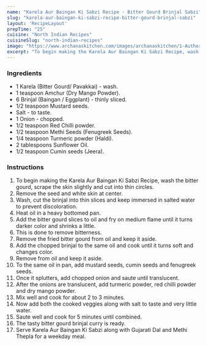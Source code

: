 ---
name: "Karela Aur Baingan Ki Sabzi Recipe - Bitter Gourd Brinjal Sabzi"
slug: "karela-aur-baingan-ki-sabzi-recipe-bitter-gourd-brinjal-sabzi"
layout: 'RecipeLayout'
prepTime: "25"
cuisine: "North Indian Recipes"
cuisineSlug: "north-indian-recipes"
image: "https://www.archanaskitchen.com/images/archanaskitchen/1-Author/swathynandhini/KARELA_AUR_BAINGAN_KI_SABZI__BITTER_GOURD_BRINJAL_CURRY_1600.jpg"
excerpt: "To begin making the Karela Aur Baingan Ki Sabzi Recipe, wash the bitter gourd, scrape the skin slightly and cut into thin circles"
---

### Ingredients

- 1 Karela (Bitter Gourd/ Pavakkai) - wash.
- 1 teaspoon Amchur (Dry Mango Powder).
- 6 Brinjal (Baingan / Eggplant) - thinly sliced.
- 1/2 teaspoon Mustard seeds.
- Salt - to taste.
- 1 Onion - chopped.
- 1/2 teaspoon Red Chilli powder.
- 1/2 teaspoon Methi Seeds (Fenugreek Seeds).
- 1/4 teaspoon Turmeric powder (Haldi).
- 2 tablespoons Sunflower Oil.
- 1/2 teaspoon Cumin seeds (Jeera).

### Instructions

1. To begin making the Karela Aur Baingan Ki Sabzi Recipe, wash the bitter gourd, scrape the skin slightly and cut into thin circles.
1. Remove the seed and white skin at center.
1. Wash, cut the brinjal into thin slices and keep immersed in salted water to prevent discoloration.
1. Heat oil in a heavy bottomed pan.
1. Add the bitter gourd slices to oil and fry on medium flame until it turns darker color and shrinks a little.
1. This is done to remove bitterness.
1. Remove the fried bitter gourd from oil and keep it aside.
1. Add the chopped brinjal to the same oil and cook until it turns soft and changes color.
1. Remove from oil and keep it aside.
1. To the same oil in pan, add mustard seeds, cumin seeds and fenugreek seeds.
1. Once it splutters, add chopped onion and saute until translucent.
1. After the onions are translucent, add turmeric powder, red chilli powder and dry mango powder.
1. Mix well and cook for about 2 to 3 minutes.
1. Now add both the cooked veggies along with salt to taste and very little water.
1. Saute well and cook for 5 minutes until combined.
1. The tasty bitter gourd brinjal curry is ready.
1. Serve Karela Aur Baingan Ki Sabzi along with Gujarati Dal and Methi Thepla for a weekday meal.
